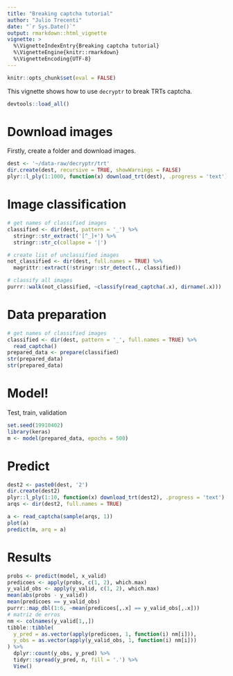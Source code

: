 ```yaml
---
title: "Breaking captcha tutorial"
author: "Julio Trecenti"
date: "`r Sys.Date()`"
output: rmarkdown::html_vignette
vignette: >
  %\VignetteIndexEntry{Breaking captcha tutorial}
  %\VignetteEngine{knitr::rmarkdown}
  %\VignetteEncoding{UTF-8}
---
```


```r
knitr::opts_chunk$set(eval = FALSE)
```

This vignette shows how to use `decryptr` to break TRTs captcha.

```r
devtools::load_all()
```

# Download images

Firstly, create a folder and download images.

```r
dest <- '~/data-raw/decryptr/trt'
dir.create(dest, recursive = TRUE, showWarnings = FALSE)
plyr::l_ply(1:1000, function(x) download_trt(dest), .progress = 'text')
```

# Image classification

```r
# get names of classified images
classified <- dir(dest, pattern = '_') %>% 
  stringr::str_extract('[^_]+') %>% 
  stringr::str_c(collapse = '|')

# create list of unclassified images
not_classified <- dir(dest, full.names = TRUE) %>% 
  magrittr::extract(!stringr::str_detect(., classified))

# classify all images
purrr::walk(not_classified, ~classify(read_captcha(.x), dirname(.x)))
```

# Data preparation

```r
# get names of classified images
classified <- dir(dest, pattern = '_', full.names = TRUE) %>% 
  read_captcha()
prepared_data <- prepare(classified)
str(prepared_data)
str(prepared_data)
```

# Model!

Test, train, validation

```r
set.seed(19910402)
library(keras)
m <- model(prepared_data, epochs = 500)
```


# Predict

```r
dest2 <- paste0(dest, '2')
dir.create(dest2)
plyr::l_ply(1:10, function(x) download_trt(dest2), .progress = 'text')
arqs <- dir(dest2, full.names = TRUE)
```

```r
a <- read_captcha(sample(arqs, 1))
plot(a)
predict(m, arq = a)
```


# Results

```r
probs <- predict(model, x_valid)
predicoes <- apply(probs, c(1, 2), which.max)
y_valid_obs <- apply(y_valid, c(1, 2), which.max)
mean(abs(probs - y_valid))
mean(predicoes == y_valid_obs)
purrr::map_dbl(1:6, ~mean(predicoes[,.x] == y_valid_obs[,.x]))
# matriz de erros
nm <- colnames(y_valid[1,,])
tibble::tibble(
  y_pred = as.vector(apply(predicoes, 1, function(i) nm[i])),
  y_obs = as.vector(apply(y_valid_obs, 1, function(i) nm[i]))
) %>% 
  dplyr::count(y_obs, y_pred) %>% 
  tidyr::spread(y_pred, n, fill = '.') %>% 
  View()
```

